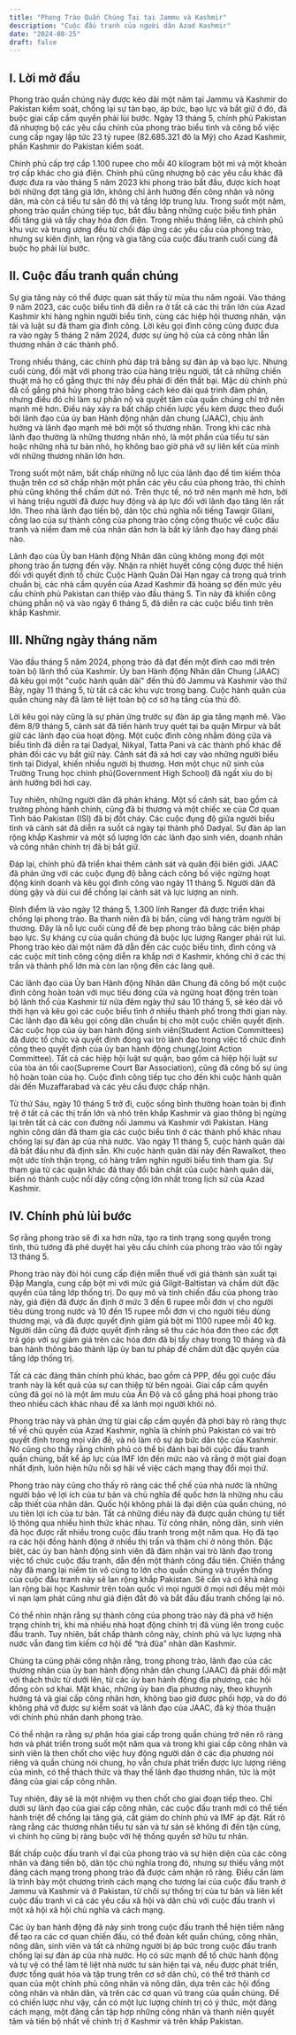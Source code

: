 ```yaml
---
title: "Phong Trào Quần Chúng Tại tại Jammu và Kashmir"
description: "Cuộc đấu tranh của người dân Azad Kashmir"
date: "2024-08-25"
draft: false
---
```


## I. Lời mở đầu

Phong trào quần chúng này được kéo dài một năm tại Jammu và Kashmir do Pakistan kiểm soát, chống lại sự tàn bạo, áp bức, bạo lực và bắt giữ ở đó, đã buộc giai cấp cầm quyền phải lùi bước. Ngày 13 tháng 5, chính phủ Pakistan đã nhượng bộ các yêu cầu chính của phong trào biểu tình và công bố việc cung cấp ngay lập tức 23 tỷ rupee (82.685.321 đô la Mỹ) cho Azad Kashmir, phần Kashmir do Pakistan kiểm soát.

Chính phủ cấp trợ cấp 1.100 rupee cho mỗi 40 kilogram bột mì và một khoản trợ cấp khác cho giá điện. Chính phủ cũng nhượng bộ các yêu cầu khác đã được đưa ra vào tháng 5 năm 2023 khi phong trào bắt đầu, được kích hoạt bởi những đợt tăng giá lớn, không chỉ ảnh hưởng đến công nhân và nông dân, mà còn cả tiểu tư sản đô thị và tầng lớp trung lưu. Trong suốt một năm, phong trào quần chúng tiếp tục, bắt đầu bằng những cuộc biểu tình phản đối tăng giá và tẩy chay hóa đơn điện. Trong nhiều tháng liền, cả chính phủ khu vực và trung ương đều từ chối đáp ứng các yêu cầu của phong trào, nhưng sự kiên định, lan rộng và gia tăng của cuộc đấu tranh cuối cùng đã buộc họ phải lùi bước.

## II. Cuộc đấu tranh quần chúng

Sự gia tăng này có thể được quan sát thấy từ mùa thu năm ngoái. Vào tháng 9 năm 2023, các cuộc biểu tình đã diễn ra ở tất cả các thị trấn lớn của Azad Kashmir khi hàng nghìn người biểu tình, cùng các hiệp hội thương nhân, vận tải và luật sư đã tham gia đình công. Lời kêu gọi đình công cũng được đưa ra vào ngày 5 tháng 2 năm 2024, được sự ủng hộ của cả công nhân lẫn thương nhân ở các thành phố.

Trong nhiều tháng, các chính phủ đáp trả bằng sự đàn áp và bạo lực. Nhưng cuối cùng, đối mặt với phong trào của hàng triệu người, tất cả những chiến thuật mà họ cố gắng thực thi này đều phải đi đến thất bại. Mặc dù chính phủ đã cố gắng phá hủy phong trào bằng cách kéo dài quá trình đàm phán, nhưng điều đó chỉ làm sự phẫn nộ và quyết tâm của quần chúng chỉ trở nên mạnh mẽ hơn. Điều này xảy ra bất chấp chiến lược yếu kém được theo đuổi bởi lãnh đạo của ủy ban Hành động nhân dân chung (JAAC), chịu ảnh hưởng và lãnh đạo mạnh mẽ bởi một số thương nhân. Trong khi các nhà lãnh đạo thường là những thương nhân nhỏ, là một phần của tiểu tư sản hoặc những nhà tư bản nhỏ, họ không bao giờ phá vỡ sự liên kết của mình với những thương nhân lớn hơn.

Trong suốt một năm, bất chấp những nỗ lực của lãnh đạo để tìm kiếm thỏa thuận trên cơ sở chấp nhận một phần các yêu cầu của phong trào, thì chính phủ cũng không thể chấm dứt nó. Trên thực tế, nó trở nên mạnh mẽ hơn, bởi vì hàng triệu người đã được huy động và áp lực đối với lãnh đạo tăng lên rất lớn. Theo nhà lãnh đạo tiến bộ, dân tộc chủ nghĩa nổi tiếng Tawqir Gilani, công lao của sự thành công của phong trào công cộng thuộc về cuộc đấu tranh và niềm đam mê của nhân dân hơn là bất kỳ lãnh đạo hay đảng phái nào.

Lãnh đạo của Ủy ban Hành động Nhân dân cũng không mong đợi một phong trào ấn tượng đến vậy. Nhận ra nhiệt huyết công cộng được thể hiện đối với quyết định tổ chức Cuộc Hành Quân Dài Hạn ngay cả trong quá trình chuẩn bị, các nhà cầm quyền của Azad Kashmir đã hoảng sợ đến mức yêu cầu chính phủ Pakistan can thiệp vào đầu tháng 5. Tin này đã khiến công chúng phẫn nộ và vào ngày 6 tháng 5, đã diễn ra các cuộc biểu tình trên khắp Kashmir.

## III. Những ngày tháng năm

Vào đầu tháng 5 năm 2024, phong trào đã đạt đến một đỉnh cao mới trên toàn bộ lãnh thổ của Kashmir. Ủy ban Hành động Nhân dân Chung (JAAC) đã kêu gọi một "cuộc hành quân dài" đến thủ đô Jammu và Kashmir vào thứ Bảy, ngày 11 tháng 5, từ tất cả các khu vực trong bang. Cuộc hành quân của quần chúng này đã làm tê liệt toàn bộ cơ sở hạ tầng của thủ đô.

Lời kêu gọi này cũng là sự phản ứng trước sự đàn áp gia tăng mạnh mẽ. Vào đêm 8/9 tháng 5, cảnh sát đã tiến hành truy quét tại ba quận Mirpur và bắt giữ các lãnh đạo của hoạt động. Một cuộc đình công nhằm đóng cửa và biểu tình đã diễn ra tại Dadyal, Nikyal, Tatta Pani và các thành phố khác để phản đối các vụ bắt giữ này. Cảnh sát đã xả hơi cay vào những người biểu tình tại Didyal, khiến nhiều người bị thương. Hơn một chục nữ sinh của Trường Trung học chính phủ(Government High School) đã ngất xỉu do bị ảnh hưởng bởi hơi cay.

Tuy nhiên, những người dân đã phản kháng. Một số cảnh sát, bao gồm cả trưởng phòng hành chính, cũng đã bị thương và một chiếc xe của Cơ quan Tình báo Pakistan (ISI) đã bị đốt cháy. Các cuộc đụng độ giữa người biểu tình và cảnh sát đã diễn ra suốt cả ngày tại thành phố Dadyal. Sự đàn áp lan rộng khắp Kashmir và một số lượng lớn các lãnh đạo sinh viên, doanh nhân và công nhân chính trị đã bị bắt giữ.

Đáp lại, chính phủ đã triển khai thêm cảnh sát và quân đội biên giới. JAAC đã phản ứng với các cuộc đụng độ bằng cách công bố việc ngừng hoạt động kinh doanh và kêu gọi đình công vào ngày 11 tháng 5. Người dân đã dùng gậy và dùi cui để chống lại cảnh sát và lực lượng an ninh.

Đỉnh điểm là vào ngày 12 tháng 5, 1.300 lính Ranger đã được triển khai chống lại phong trào. Ba thanh niên đã bị bắn, cùng với hàng trăm người bị thương. Đây là nỗ lực cuối cùng để đè bẹp phong trào bằng các biện pháp bạo lực. Sự kháng cự của quần chúng đã buộc lực lượng Ranger phải rút lui. Phong trào kéo dài một năm đã dẫn đến các cuộc biểu tình, đình công và các cuộc mít tinh công cộng diễn ra khắp nơi ở Kashmir, không chỉ ở các thị trấn và thành phố lớn mà còn lan rộng đến các làng quê.

Các lãnh đạo của Ủy ban Hành động Nhân dân Chung đã công bố một cuộc đình công hoàn toàn với mục tiêu đóng cửa và ngừng hoạt động trên toàn bộ lãnh thổ của Kashmir từ nửa đêm ngày thứ sáu 10 tháng 5, sẽ kéo dài vô thời hạn và kêu gọi các cuộc biểu tình ở nhiều thành phố trong thời gian này. Các lãnh đạo đã kêu gọi công dân chuẩn bị cho một cuộc chiến quyết định. Các cuộc họp của ủy ban hành động sinh viên(Student Action Committees) đã được tổ chức và quyết định đóng vai trò lãnh đạo trong việc tổ chức đình công theo quyết định của ủy ban hành động chung(Joint Action Committee). Tất cả các hiệp hội luật sư quận, bao gồm cả hiệp hội luật sư của tòa án tối cao(Supreme Court Bar Association), cũng đã công bố sự ủng hộ hoàn toàn của họ. Cuộc đình công tiếp tục cho đến khi cuộc hành quân dài đến Muzaffarabad và các yêu cầu được chấp nhận.

Từ thứ Sáu, ngày 10 tháng 5 trở đi, cuộc sống bình thường hoàn toàn bị đình trệ ở tất cả các thị trấn lớn và nhỏ trên khắp Kashmir và giao thông bị ngừng lại trên tất cả các con đường nối Jammu và Kashmir với Pakistan. Hàng nghìn công dân đã tham gia các cuộc biểu tình ở các thành phố khác nhau chống lại sự đàn áp của nhà nước. Vào ngày 11 tháng 5, cuộc hành quân dài đã bắt đầu như đã định sẵn. Khi cuộc hành quân dài này đến Rawalkot, theo một ước tính thận trọng, có hàng trăm nghìn người biểu tình tham gia. Sự tham gia từ các quận khác đã thay đổi bản chất của cuộc hành quân dài, biến nó thành cuộc nổi dậy công cộng lớn nhất trong lịch sử của Azad Kashmir.

## IV. Chính phủ lùi bước

Sợ rằng phong trào sẽ đi xa hơn nữa, tạo ra tình trạng song quyền trong tỉnh, thủ tướng đã phê duyệt hai yêu cầu chính của phong trào vào tối ngày 13 tháng 5.

Phong trào này đòi hỏi cung cấp điện miễn thuế với giá thành sản xuất tại Đập Mangla, cung cấp bột mì với mức giá Gilgit-Baltistan và chấm dứt đặc quyền của tầng lớp thống trị. Do quy mô và tính chiến đấu của phong trào này, giá điện đã được ấn định ở mức 3 đến 6 rupee mỗi đơn vị cho người tiêu dùng trong nước và 10 đến 15 rupee mỗi đơn vị cho người tiêu dùng thương mại, và đã được quyết định giảm giá bột mì 1100 rupee mỗi 40 kg. Người dân cũng đã được quyết định rằng sẽ thu các hóa đơn theo các đợt trả góp với sự giảm giá trên các hóa đơn đã bị tẩy chay trong 10 tháng và đã ban hành thông báo thành lập ủy ban tư pháp để chấm dứt đặc quyền của tầng lớp thống trị.

Tất cả các đảng thân chính phủ khác, bao gồm cả PPP, đều gọi cuộc đấu tranh này là kết quả của sự can thiệp từ bên ngoài. Giai cấp cầm quyền cũng đã gọi nó là một âm mưu của Ấn Độ và cố gắng phá hoại phong trào theo nhiều cách khác nhau để xa lánh mọi người khỏi nó.

Phong trào này và phản ứng từ giai cấp cầm quyền đã phơi bày rõ ràng thực tế về chủ quyền của Azad Kashmir, nghĩa là chính phủ Pakistan có vai trò quyết định trong mọi vấn đề, và nó làm rõ sự áp bức dân tộc của Kashmir. Nó cũng cho thấy rằng chính phủ có thể bị đánh bại bởi cuộc đấu tranh quần chúng, bất kể áp lực của IMF lớn đến mức nào và rằng ở một giai đoạn nhất định, luôn hiện hữu nỗi sợ hãi về việc cách mạng thay đổi mọi thứ.

Phong trào này cũng cho thấy rõ ràng các thể chế của nhà nước là những người bảo vệ lợi ích của tư bản và chủ nghĩa đế quốc hơn là những nhu cầu cấp thiết của nhân dân. Quốc hội không phải là đại diện của quần chúng, nó ưu tiên lợi ích của tư bản. Tất cả những điều này đã được quần chúng tự tiết lộ thông qua nhiều hình thức khác nhau. Từ công nhân, nông dân, sinh viên đã học được rất nhiều trong cuộc đấu tranh trong một năm qua. Họ đã tạo ra các hội đồng hành động ở nhiều thị trấn và thậm chí ở nông thôn. Đặc biệt, các ủy ban hành động sinh viên đã đảm nhận vai trò lãnh đạo trong việc tổ chức cuộc đấu tranh, dẫn đến một thành công đầu tiên. Chiến thắng này đã mang lại niềm tin vô cùng to lớn cho quần chúng và truyền thống của cuộc đấu tranh này sẽ lan rộng khắp Pakistan. Sẽ cần và có khả năng lan rộng bài học Kashmir trên toàn quốc vì mọi người ở mọi nơi đều mệt mỏi vì nạn lạm phát cũng như giá điện đắt đỏ và bắt đầu đấu tranh chống lại nó.

Có thể nhìn nhận rằng sự thành công của phong trào này đã phá vỡ hiện trạng chính trị, khi mà nhiều nhà hoạt động chính trị đã vùng lên trong cuộc đấu tranh. Tuy nhiên, bất chấp thành công này, chính phủ và lực lượng nhà nước vẫn đang tìm kiếm cơ hội để “trả đũa” nhân dân Kashmir.

Chúng ta cũng phải công nhận rằng, trong phong trào, lãnh đạo của các thương nhân của ủy ban hành động nhân dân chung (JAAC) đã phải đối mặt với thách thức từ dưới lên, từ các ủy ban hành động địa phương, các hội đồng còn sơ khai. Mặt khác, những ủy ban địa phương này, theo khuynh hướng tả và giai cấp công nhân hơn, không bao giờ được phối hợp, và do đó không phá vỡ được sự kiểm soát và lãnh đạo của JAAC, đã ký thỏa thuận với chính phủ nhân danh phong trào.

Có thể nhận ra rằng sự phân hóa giai cấp trong quần chúng trở nên rõ ràng hơn và phát triển trong suốt một năm qua và trong khi giai cấp công nhân và sinh viên là then chốt cho việc huy động người dân ở các địa phương nói riêng và quần chúng nói chung, họ vẫn chưa phát triển được lực lượng riêng của mình, có thể thách thức và thay thế lãnh đạo thương nhân, tức là một đảng của giai cấp công nhân.

Tuy nhiên, đây sẽ là một nhiệm vụ then chốt cho giai đoạn tiếp theo. Chỉ dưới sự lãnh đạo của giai cấp công nhân, các cuộc đấu tranh mới có thể tiến hành triệt để chống lại tăng giá, cắt giảm do chính phủ và IMF áp đặt. Rất rõ ràng rằng các thương nhân tiểu tư sản và tư sản sẽ không đi đến tận cùng, vì chính họ cũng bị ràng buộc với hệ thống quyền sở hữu tư nhân.

Bất chấp cuộc đấu tranh vĩ đại của phong trào và sự hiện diện của các công nhân và đảng tiến bộ, dân tộc chủ nghĩa trong đó, nhưng sự thiếu vắng một đảng cách mạng trong phong trào đã được cảm nhận rõ ràng. Điều cần làm là trình bày một chương trình cách mạng cho tương lai của cuộc đấu tranh ở Jammu và Kashmir và ở Pakistan, từ chối sự thống trị của tư bản và liên kết cuộc đấu tranh vì cả các yêu cầu xã hội và dân chủ với cuộc đấu tranh vì một xã hội xã hội chủ nghĩa và cách mạng.

Các ủy ban hành động đã nảy sinh trong cuộc đấu tranh thể hiện tiềm năng để tạo ra các cơ quan chiến đấu, có thể đoàn kết quần chúng, công nhân, nông dân, sinh viên và tất cả những người bị áp bức trong cuộc đấu tranh chống lại sự đàn áp của nhà nước. Họ có sức mạnh để tổ chức hành động và tự vệ có thể làm tê liệt nhà nước tư sản hiện tại và, nếu được phát triển, được tổng quát hóa và tập trung trên cơ sở dân chủ, có thể trở thành cơ quan của một chính phủ công nhân và nông dân, dựa trên các hội đồng công nhân và nhân dân, và trên các cơ quan vũ trang của quần chúng. Để có chiến lược như vậy, cần có một lực lượng chính trị có ý thức, một đảng cách mạng, một đảng cần tập hợp những công nhân và thanh niên quyết tâm và tiến bộ nhất về chính trị ở Kashmir và trên khắp Pakistan.

